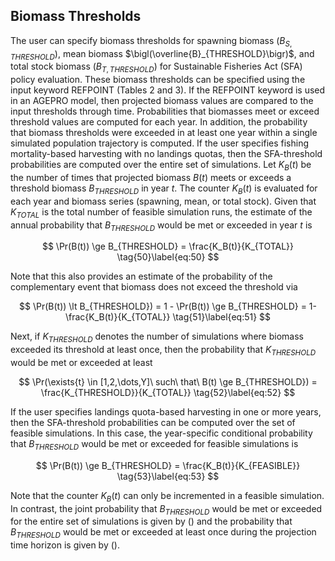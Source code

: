 ## Biomass Thresholds {.unnumbered}

The user can specify biomass thresholds for spawning biomass $\bigl(B_{S,THRESHOLD}\bigr)$, mean biomass $\bigl(\overline{B}_{THRESHOLD}\bigr)$, and total stock biomass $\bigl(B_{T,THRESHOLD}\bigr)$ for Sustainable Fisheries Act (SFA) policy evaluation. These biomass thresholds can be specified using the input keyword REFPOINT (Tables 2 and 3). If the REFPOINT keyword is used in an AGEPRO model, then projected biomass values are compared to the input thresholds through time. Probabilities that biomasses meet or exceed threshold values are computed for each year. In addition, the probability that biomass thresholds were exceeded in at least one year within a single simulated population trajectory is computed. If the user specifies fishing mortality-based harvesting with no landings quotas, then the SFA-threshold probabilities are computed over the entire set of simulations. Let $K_B(t)$ be the number of times that projected biomass $B(t)$ meets or exceeds a threshold biomass $B_{THRESHOLD}$ in year $t$. The counter $K_B(t)$ is evaluated for each year and biomass series (spawning, mean, or total stock). Given that $K_{TOTAL}$ is the total number of feasible simulation runs, the estimate of the annual probability that $B_{THRESHOLD}$ would be met or exceeded in year $t$ is

$$
\Pr(B(t)) \ge B_{THRESHOLD} = \frac{K_B(t)}{K_{TOTAL}} \tag{50}\label{eq:50}
$$

Note that this also provides an estimate of the probability of the complementary event that biomass does not exceed the threshold via

$$
\Pr(B(t)) \lt B_{THRESHOLD}) = 1 - \Pr(B(t)) \ge B_{THRESHOLD} = 1- \frac{K_B(t)}{K_{TOTAL}} \tag{51}\label{eq:51}
$$

Next, if $K_{THRESHOLD}$ denotes the number of simulations where biomass exceeded its threshold at least once, then the probability that $K_{THRESHOLD}$ would be met or exceeded at least

$$
\Pr(\exists{t} \in [1,2,\dots,Y]\ such\ that\ B(t) \ge B_{THRESHOLD}) = \frac{K_{THRESHOLD}}{K_{TOTAL}} \tag{52}\label{eq:52}
$$

If the user specifies landings quota-based harvesting in one or more years, then the SFA-threshold probabilities can be computed over the set of feasible simulations. In this case, the year-specific conditional probability that $B_{THRESHOLD}$ would be met or exceeded for feasible simulations is

$$
\Pr(B(t)) \ge B_{THRESHOLD} = \frac{K_B(t)}{K_{FEASIBLE}} \tag{53}\label{eq:53}
$$

Note that the counter $K_B(t)$ can only be incremented in a feasible simulation. In contrast, the joint probability that $B_{THRESHOLD}$ would be met or exceeded for the entire set of simulations is given by (\ref{eq:52}) and the probability that $B_{THRESHOLD}$ would be met or exceeded at least once during the projection time horizon is given by (\ref{eq:53}).
